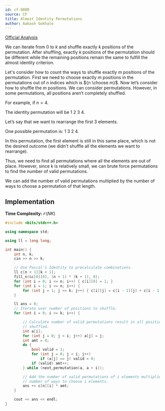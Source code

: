 ```yaml
---
id: cf-888D
source: CF
title: Almost Identity Permutations
author: Aakash Gokhale
---
```


[Official Analysis](https://codeforces.com/blog/entry/55701)

We can iterate from $0$ to $k$ and shuffle exactly $k$ positions of the permutation. After shuffling, exactly $k$ positions of the permutation should be different while the remaining positions remain the same to fulfill the almost identity criterion.

Let's consider how to count the ways to shuffle exactly $m$ positions of the permutation. First we need to choose exactly $m$ positions in the permutations out of $n$ indices which is ${n \choose m}$. Now let’s consider how to shuffle the $m$ positions. We can consider permutations. However, in some permutations, all positions aren’t completely shuffled.

For example, if $n = 4$.

The identity permutation will be $1$ $2$ $3$ $4$.

Let’s say that we want to rearrange the first 3 elements.

One possible permutation is: $1$ $3$ $2$ $4$.

In this permutation, the first element is still in this same place, which is not the desired outcome (we didn't shuffle all the elements we want to rearrange).

Thus, we need to find all permutations where all the elements are out of place. However, since k is relatively small, we can brute force permutations to find the number of valid permutations.

We can add the number of valid permutations multiplied by the number of ways to choose a permutation of that length.

## Implementation

**Time Complexity:** $\mathcal{O}(NK)$

<LanguageSection>

<CPPSection>


```cpp
#include <bits/stdc++.h>

using namespace std;

using ll = long long;

int main() {
	int n, k;
	cin >> n >> k;

	// Use Pascal's Identity to precalculate combinations.
	ll c[n + 1][k + 1];
	fill_n(&c[0][0], (n + 1) * (k + 1), 0);
	for (int i = 0; i <= n; i++) { c[i][0] = 1; }
	for (int i = 1; i <= n; i++) {
		for (int j = 1; j <= k; j++) { c[i][j] = c[i - 1][j] + c[i - 1][j - 1]; }
	}

	ll ans = 0;
	// Iterate over number of positions to shuffle.
	for (int i = 0; i <= k; i++) {

		// Calculate number of valid permutations result in all positions
		// shuffled.
		int a[i];
		for (int j = 0; j < i; j++) a[j] = j;
		int amt = 0;
		do {
			bool valid = 1;
			for (int j = 0; j < i; j++)
				if (a[j] == j) valid = 0;
			if (valid) amt++;
		} while (next_permutation(a, a + i));

		// Add the number of valid permutations of i elements multiplied by the
		// number of ways to choose i elements.
		ans += c[n][i] * amt;
	}

	cout << ans << endl;
}
```

</CPPSection>
</LanguageSection>

